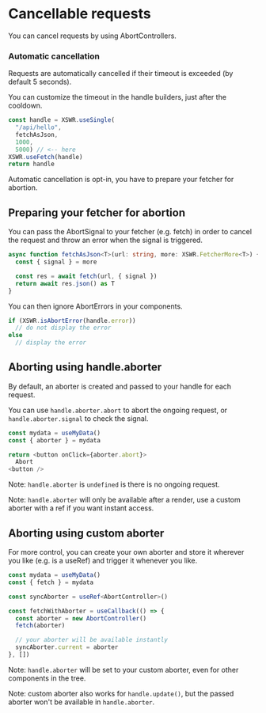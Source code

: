 # Cancellable requests

You can cancel requests by using AbortControllers.

### Automatic cancellation

Requests are automatically cancelled if their timeout is exceeded (by default 5 seconds).

You can customize the timeout in the handle builders, just after the cooldown.

```typescript
const handle = XSWR.useSingle(
  "/api/hello",
  fetchAsJson,
  1000,
  5000) // <-- here
XSWR.useFetch(handle)
return handle
```

Automatic cancellation is opt-in, you have to prepare your fetcher for abortion.

## Preparing your fetcher for abortion

You can pass the AbortSignal to your fetcher (e.g. fetch) in order to cancel the request and throw an error when the signal is triggered.

```typescript
async function fetchAsJson<T>(url: string, more: XSWR.FetcherMore<T>) {
  const { signal } = more

  const res = await fetch(url, { signal })
  return await res.json() as T
}
```

You can then ignore AbortErrors in your components.

```typescript
if (XSWR.isAbortError(handle.error))
  // do not display the error
else
  // display the error
```

## Aborting using handle.aborter

By default, an aborter is created and passed to your handle for each request.

You can use `handle.aborter.abort` to abort the ongoing request, or `handle.aborter.signal` to check the signal.

```typescript
const mydata = useMyData()
const { aborter } = mydata

return <button onClick={aborter.abort}>
  Abort
<button />
```

Note: `handle.aborter` is `undefined` is there is no ongoing request.

Note: `handle.aborter` will only be available after a render, use a custom aborter with a ref if you want instant access.

## Aborting using custom aborter

For more control, you can create your own aborter and store it wherever you like (e.g. is a useRef) and trigger it whenever you like.

```typescript
const mydata = useMyData()
const { fetch } = mydata

const syncAborter = useRef<AbortController>()

const fetchWithAborter = useCallback(() => {
  const aborter = new AbortController()
  fetch(aborter)

  // your aborter will be available instantly
  syncAborter.current = aborter
}, [])
```

Note: `handle.aborter` will be set to your custom aborter, even for other components in the tree.

Note: custom aborter also works for `handle.update()`, but the passed aborter won't be available in `handle.aborter`.
